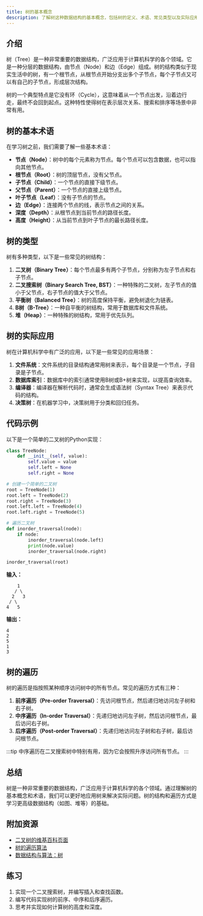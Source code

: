 ```yaml
---
title: 树的基本概念
description: 了解树这种数据结构的基本概念，包括树的定义、术语、常见类型以及实际应用场景。
---
```


## 介绍

树（Tree）是一种非常重要的数据结构，广泛应用于计算机科学的各个领域。它是一种分层的数据结构，由节点（Node）和边（Edge）组成。树的结构类似于现实生活中的树，有一个根节点，从根节点开始分支出多个子节点，每个子节点又可以有自己的子节点，形成层次结构。

树的一个典型特点是它没有环（Cycle），这意味着从一个节点出发，沿着边行走，最终不会回到起点。这种特性使得树在表示层次关系、搜索和排序等场景中非常有用。

## 树的基本术语

在学习树之前，我们需要了解一些基本术语：

- **节点（Node）**：树中的每个元素称为节点。每个节点可以包含数据，也可以指向其他节点。
- **根节点（Root）**：树的顶层节点，没有父节点。
- **子节点（Child）**：一个节点的直接下级节点。
- **父节点（Parent）**：一个节点的直接上级节点。
- **叶子节点（Leaf）**：没有子节点的节点。
- **边（Edge）**：连接两个节点的线，表示节点之间的关系。
- **深度（Depth）**：从根节点到当前节点的路径长度。
- **高度（Height）**：从当前节点到叶子节点的最长路径长度。

## 树的类型

树有多种类型，以下是一些常见的树结构：

1. **二叉树（Binary Tree）**：每个节点最多有两个子节点，分别称为左子节点和右子节点。
2. **二叉搜索树（Binary Search Tree, BST）**：一种特殊的二叉树，左子节点的值小于父节点，右子节点的值大于父节点。
3. **平衡树（Balanced Tree）**：树的高度保持平衡，避免树退化为链表。
4. **B树（B-Tree）**：一种自平衡的树结构，常用于数据库和文件系统。
5. **堆（Heap）**：一种特殊的树结构，常用于优先队列。

## 树的实际应用

树在计算机科学中有广泛的应用，以下是一些常见的应用场景：

1. **文件系统**：文件系统的目录结构通常用树来表示，每个目录是一个节点，子目录是子节点。
2. **数据库索引**：数据库中的索引通常使用B树或B+树来实现，以提高查询效率。
3. **编译器**：编译器在解析代码时，通常会生成语法树（Syntax Tree）来表示代码的结构。
4. **决策树**：在机器学习中，决策树用于分类和回归任务。

## 代码示例

以下是一个简单的二叉树的Python实现：

```python
class TreeNode:
    def __init__(self, value):
        self.value = value
        self.left = None
        self.right = None

# 创建一个简单的二叉树
root = TreeNode(1)
root.left = TreeNode(2)
root.right = TreeNode(3)
root.left.left = TreeNode(4)
root.left.right = TreeNode(5)

# 遍历二叉树
def inorder_traversal(node):
    if node:
        inorder_traversal(node.left)
        print(node.value)
        inorder_traversal(node.right)

inorder_traversal(root)
```

**输入：**
```
    1
   / \
  2   3
 / \
4   5
```

**输出：**
```
4
2
5
1
3
```

## 树的遍历

树的遍历是指按照某种顺序访问树中的所有节点。常见的遍历方式有三种：

1. **前序遍历（Pre-order Traversal）**：先访问根节点，然后递归地访问左子树和右子树。
2. **中序遍历（In-order Traversal）**：先递归地访问左子树，然后访问根节点，最后访问右子树。
3. **后序遍历（Post-order Traversal）**：先递归地访问左子树和右子树，最后访问根节点。

:::tip
中序遍历在二叉搜索树中特别有用，因为它会按照升序访问所有节点。
:::

## 总结

树是一种非常重要的数据结构，广泛应用于计算机科学的各个领域。通过理解树的基本概念和术语，我们可以更好地应用树来解决实际问题。树的结构和遍历方式是学习更高级数据结构（如图、堆等）的基础。

## 附加资源

- [二叉树的维基百科页面](https://zh.wikipedia.org/wiki/%E4%BA%8C%E5%8F%89%E6%A0%91)
- [树的遍历算法](https://www.geeksforgeeks.org/tree-traversals-inorder-preorder-and-postorder/)
- [数据结构与算法：树](https://www.coursera.org/learn/data-structures)

## 练习

1. 实现一个二叉搜索树，并编写插入和查找函数。
2. 编写代码实现树的前序、中序和后序遍历。
3. 思考并实现如何计算树的高度和深度。